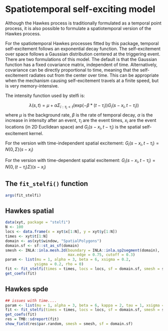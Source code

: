 # Spatiotemporal self-exciting model {#stelfi}

Although the Hawkes process is traditionally formulated as a temporal point process, it is also possible to formulate a spatiotemporal version of the Hawkes process.

For the spatiotemporal Hawkes processes fitted by this package, temporal self-excitement follows an exponential decay function. The self-excitement over space follows a Gaussian distribution centered at the triggering event. There are two formulations of this model. The default is that the Gaussian function has a fixed covariance matrix, independent of time. Alternatively, covariance can be directly proportional to time, meaning that the self-excitement radiates out from the center over time. This can be appropriate when the mechanism causing self-excitement travels at a finite speed, but is very memory-intensive. 

The intensity function used by stelfi is:

$$\lambda(s,t) = \mu + \alpha \Sigma_{i:\tau_i<t}(\text{exp}(-\beta * (t-\tau_i)) G_i(s-x_i, t - \tau_i)) $$ 
where $\mu$ is the background rate, $\beta$ is the rate of temporal decay, $\alpha$ is the increase in intensity after an event, $\tau_i$ are the event times, $x_i$ are the event locations (in 2D Euclidean space) and $G_i(s-x_i, t - \tau_i)$ is the spatial self-excitement kernel.

For the version with time-independent spatial excitement:
$G_i(s-x_i, t - \tau_i) = N(0, \Sigma)(s - x_i)$

For the version with time-dependent spatial excitement:
$G_i(s-x_i, t - \tau_i) = N(0, (t-\tau_i)\Sigma)(s - x_i)$

## The `fit_stelfi()` function

```r
args(fit_stelfi)
```

## Hawkes spatial

```r
data(xyt, package = "stelfi")
N <- 100
locs <- data.frame(x = xyt$x[1:N], y = xyt$y[1:N])
times <- xyt$t[1:N]
domain <- as(xyt$window, "SpatialPolygons")
domain.sf <- sf::st_as_sf(domain)
smesh <- INLA::inla.mesh.2d(boundary = INLA::inla.sp2segment(domain), 
                            max.edge = 0.75, cutoff = 0.3)
param <- list(mu = 1, alpha = 3, beta = 6, xsigma = 0.2,
             ysigma = 0.2, rho = 0)
fit <- fit_stelfi(times = times, locs = locs, sf = domain.sf, smesh = smesh, parameters = param)
get_coefs(fit)
```

## Hawkes spde

```r
## issues with time....
param <- list(mu = 1, alpha = 3, beta = 6, kappa = 2, tau = 1, xsigma = 0.2, ysigma = 0.2, rho = 0)
fit <- fit_stelfi(times = times, locs = locs, sf = domain.sf, smesh = smesh, parameters = param, GMRF = TRUE)
get_coefs(fit)
res = TMB::sdreport(fit)
show_field(res$par.random, smesh = smesh, sf = domain.sf)
```